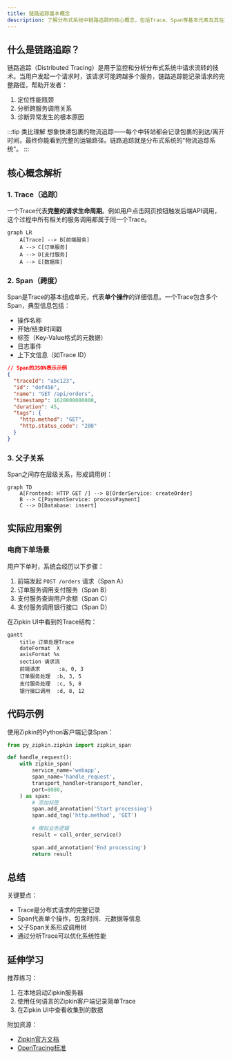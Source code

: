 ```yaml
---
title: 链路追踪基本概念
description: 了解分布式系统中链路追踪的核心概念，包括Trace、Span等基本元素及其在Zipkin中的应用
---
```


## 什么是链路追踪？

链路追踪（Distributed Tracing）是用于监控和分析分布式系统中请求流转的技术。当用户发起一个请求时，该请求可能跨越多个服务，链路追踪能记录请求的完整路径，帮助开发者：

1. 定位性能瓶颈
2. 分析跨服务调用关系
3. 诊断异常发生的根本原因

:::tip 类比理解
想象快递包裹的物流追踪——每个中转站都会记录包裹的到达/离开时间，最终你能看到完整的运输路径。链路追踪就是分布式系统的"物流追踪系统"。
:::

## 核心概念解析

### 1. Trace（追踪）

一个Trace代表**完整的请求生命周期**。例如用户点击网页按钮触发后端API调用，这个过程中所有相关的服务调用都属于同一个Trace。

```mermaid
graph LR
    A[Trace] --> B[前端服务]
    A --> C[订单服务]
    A --> D[支付服务]
    A --> E[数据库]
```

### 2. Span（跨度）

Span是Trace的基本组成单元，代表**单个操作**的详细信息。一个Trace包含多个Span，典型信息包括：

- 操作名称
- 开始/结束时间戳
- 标签（Key-Value格式的元数据）
- 日志事件
- 上下文信息（如Trace ID）

```json
// Span的JSON表示示例
{
  "traceId": "abc123",
  "id": "def456",
  "name": "GET /api/orders",
  "timestamp": 1620000000000,
  "duration": 45,
  "tags": {
    "http.method": "GET",
    "http.status_code": "200"
  }
}
```

### 3. 父子关系

Span之间存在层级关系，形成调用树：

```mermaid
graph TD
    A[Frontend: HTTP GET /] --> B[OrderService: createOrder]
    B --> C[PaymentService: processPayment]
    C --> D[Database: insert]
```

## 实际应用案例

### 电商下单场景

用户下单时，系统会经历以下步骤：

1. 前端发起 `POST /orders` 请求（Span A）
2. 订单服务调用支付服务（Span B）
3. 支付服务查询用户余额（Span C）
4. 支付服务调用银行接口（Span D）

在Zipkin UI中看到的Trace结构：

```mermaid
gantt
    title 订单处理Trace
    dateFormat  X
    axisFormat %s
    section 请求流
    前端请求      :a, 0, 3
    订单服务处理  :b, 3, 5
    支付服务处理  :c, 5, 8
    银行接口调用  :d, 8, 12
```

## 代码示例

使用Zipkin的Python客户端记录Span：

```python
from py_zipkin.zipkin import zipkin_span

def handle_request():
    with zipkin_span(
        service_name='webapp',
        span_name='handle_request',
        transport_handler=transport_handler,
        port=8080,
    ) as span:
        # 添加标签
        span.add_annotation('Start processing')
        span.add_tag('http.method', 'GET')
        
        # 模拟业务逻辑
        result = call_order_service()
        
        span.add_annotation('End processing')
        return result
```

## 总结

关键要点：
- Trace是分布式请求的完整记录
- Span代表单个操作，包含时间、元数据等信息
- 父子Span关系形成调用树
- 通过分析Trace可以优化系统性能

## 延伸学习

推荐练习：
1. 在本地启动Zipkin服务器
2. 使用任何语言的Zipkin客户端记录简单Trace
3. 在Zipkin UI中查看收集到的数据

附加资源：
- [Zipkin官方文档](https://zipkin.io/)
- [OpenTracing标准](https://opentracing.io/docs/overview/)
